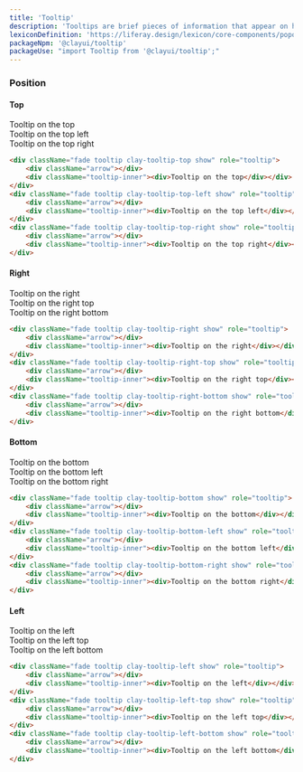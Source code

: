 ```yaml
---
title: 'Tooltip'
description: 'Tooltips are brief pieces of information that appear on hover state over an element to clarify its meaning or use for the user.'
lexiconDefinition: 'https://liferay.design/lexicon/core-components/popovers-tooltips/'
packageNpm: '@clayui/tooltip'
packageUse: "import Tooltip from '@clayui/tooltip';"
---
```


### Position

#### Top

<div className="sheet-example">
	<div className="clay-site-tooltip-display">
		<div className="fade tooltip clay-tooltip-top show" role="tooltip">
			<div className="arrow"></div>
			<div className="tooltip-inner">
				<div>Tooltip on the top</div>
			</div>
		</div>
		<div className="fade tooltip clay-tooltip-top-left show" role="tooltip">
			<div className="arrow"></div>
			<div className="tooltip-inner">
				<div>Tooltip on the top left</div>
			</div>
		</div>
		<div
			className="fade tooltip clay-tooltip-top-right show"
			role="tooltip"
		>
			<div className="arrow"></div>
			<div className="tooltip-inner">
				<div>Tooltip on the top right</div>
			</div>
		</div>
	</div>
</div>

```html
<div className="fade tooltip clay-tooltip-top show" role="tooltip">
	<div className="arrow"></div>
	<div className="tooltip-inner"><div>Tooltip on the top</div></div>
</div>
<div className="fade tooltip clay-tooltip-top-left show" role="tooltip">
	<div className="arrow"></div>
	<div className="tooltip-inner"><div>Tooltip on the top left</div></div>
</div>
<div className="fade tooltip clay-tooltip-top-right show" role="tooltip">
	<div className="arrow"></div>
	<div className="tooltip-inner"><div>Tooltip on the top right</div></div>
</div>
```

#### Right

<div className="sheet-example">
	<div className="clay-site-tooltip-display">
		<div className="fade tooltip clay-tooltip-right show" role="tooltip">
			<div className="arrow"></div>
			<div className="tooltip-inner">
				<div>Tooltip on the right</div>
			</div>
		</div>
		<div
			className="fade tooltip clay-tooltip-right-top show"
			role="tooltip"
		>
			<div className="arrow"></div>
			<div className="tooltip-inner">
				<div>Tooltip on the right top</div>
			</div>
		</div>
		<div
			className="fade tooltip clay-tooltip-right-bottom show"
			role="tooltip"
		>
			<div className="arrow"></div>
			<div className="tooltip-inner">
				<div>Tooltip on the right bottom</div>
			</div>
		</div>
	</div>
</div>

```html
<div className="fade tooltip clay-tooltip-right show" role="tooltip">
	<div className="arrow"></div>
	<div className="tooltip-inner"><div>Tooltip on the right</div></div>
</div>
<div className="fade tooltip clay-tooltip-right-top show" role="tooltip">
	<div className="arrow"></div>
	<div className="tooltip-inner"><div>Tooltip on the right top</div></div>
</div>
<div className="fade tooltip clay-tooltip-right-bottom show" role="tooltip">
	<div className="arrow"></div>
	<div className="tooltip-inner"><div>Tooltip on the right bottom</div></div>
</div>
```

#### Bottom

<div className="sheet-example">
	<div className="clay-site-tooltip-display">
		<div className="fade tooltip clay-tooltip-bottom show" role="tooltip">
			<div className="arrow"></div>
			<div className="tooltip-inner">
				<div>Tooltip on the bottom</div>
			</div>
		</div>
		<div
			className="fade tooltip clay-tooltip-bottom-left show"
			role="tooltip"
		>
			<div className="arrow"></div>
			<div className="tooltip-inner">
				<div>Tooltip on the bottom left</div>
			</div>
		</div>
		<div
			className="fade tooltip clay-tooltip-bottom-right show"
			role="tooltip"
		>
			<div className="arrow"></div>
			<div className="tooltip-inner">
				<div>Tooltip on the bottom right</div>
			</div>
		</div>
	</div>
</div>

```html
<div className="fade tooltip clay-tooltip-bottom show" role="tooltip">
	<div className="arrow"></div>
	<div className="tooltip-inner"><div>Tooltip on the bottom</div></div>
</div>
<div className="fade tooltip clay-tooltip-bottom-left show" role="tooltip">
	<div className="arrow"></div>
	<div className="tooltip-inner"><div>Tooltip on the bottom left</div></div>
</div>
<div className="fade tooltip clay-tooltip-bottom-right show" role="tooltip">
	<div className="arrow"></div>
	<div className="tooltip-inner"><div>Tooltip on the bottom right</div></div>
</div>
```

#### Left

<div className="sheet-example">
	<div className="clay-site-tooltip-display">
		<div className="fade tooltip clay-tooltip-left show" role="tooltip">
			<div className="arrow"></div>
			<div className="tooltip-inner">
				<div>Tooltip on the left</div>
			</div>
		</div>
		<div className="fade tooltip clay-tooltip-left-top show" role="tooltip">
			<div className="arrow"></div>
			<div className="tooltip-inner">
				<div>Tooltip on the left top</div>
			</div>
		</div>
		<div
			className="fade tooltip clay-tooltip-left-bottom show"
			role="tooltip"
		>
			<div className="arrow"></div>
			<div className="tooltip-inner">
				<div>Tooltip on the left bottom</div>
			</div>
		</div>
	</div>
</div>

```html
<div className="fade tooltip clay-tooltip-left show" role="tooltip">
	<div className="arrow"></div>
	<div className="tooltip-inner"><div>Tooltip on the left</div></div>
</div>
<div className="fade tooltip clay-tooltip-left-top show" role="tooltip">
	<div className="arrow"></div>
	<div className="tooltip-inner"><div>Tooltip on the left top</div></div>
</div>
<div className="fade tooltip clay-tooltip-left-bottom show" role="tooltip">
	<div className="arrow"></div>
	<div className="tooltip-inner"><div>Tooltip on the left bottom</div></div>
</div>
```
